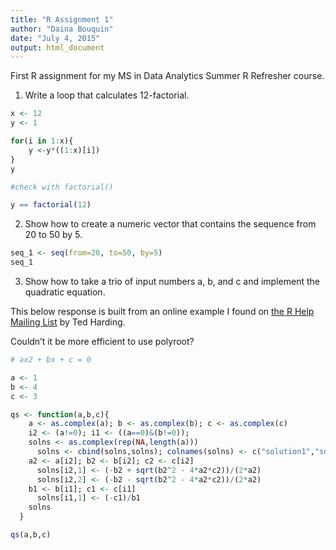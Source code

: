 ```yaml
---
title: "R Assignment 1"
author: "Daina Bouquin"
date: "July 4, 2015"
output: html_document
---
```


First R assignment for my MS in Data Analytics Summer R Refresher course.

1. Write a loop that calculates 12-factorial.
```r

x <- 12
y <- 1

for(i in 1:x){
    y <-y*((1:x)[i])
}
y

#check with factorial()

y == factorial(12)

```
2. Show how to create a numeric vector that contains the sequence from 20 to 50 by 5.
```r

seq_1 <- seq(from=20, to=50, by=5)
seq_1

```
3. Show how to take a trio of input numbers a, b, and c and implement the quadratic equation.

This below response is built from an online example I found on [the R Help Mailing List](https://stat.ethz.ch/pipermail/r-help/2005-November/082164.html) by Ted Harding.

Couldn't it be more efficient to use polyroot?

```r

# ax2 + bx + c = 0

a <- 1
b <- 4
c <- 3

qs <- function(a,b,c){
    a <- as.complex(a); b <- as.complex(b); c <- as.complex(c)
    i2 <- (a!=0); i1 <- ((a==0)&(b!=0));
    solns <- as.complex(rep(NA,length(a)))
      solns <- cbind(solns,solns); colnames(solns) <- c("solution1","solution2")
    a2 <- a[i2]; b2 <- b[i2]; c2 <- c[i2]
      solns[i2,1] <- (-b2 + sqrt(b2^2 - 4*a2*c2))/(2*a2)
      solns[i2,2] <- (-b2 - sqrt(b2^2 - 4*a2*c2))/(2*a2)
    b1 <- b[i1]; c1 <- c[i1]
      solns[i1,1] <- (-c1)/b1
    solns
  }

qs(a,b,c)

```

